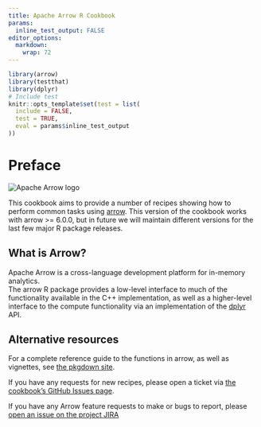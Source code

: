 ```yaml
---
title: Apache Arrow R Cookbook
params:
  inline_test_output: FALSE
editor_options: 
  markdown: 
    wrap: 72
---
```


```r
library(arrow)
library(testthat)
library(dplyr)
# Include test 
knitr::opts_template$set(test = list(
  include = FALSE,
  test = TRUE,
  eval = params$inline_test_output
))
```

# Preface

![](images/arrow.png "Apache Arrow logo")

This cookbook aims to provide a number of recipes showing how to perform
common tasks using [arrow](https://arrow.apache.org/docs/r/). This
version of the cookbook works with arrow \>= 6.0.0, but in future we
will maintain different versions for the last few major R package
releases.

## What is Arrow?

Apache Arrow is a cross-language development platform for in-memory
analytics.\
The arrow R package provides a low-level interface to much of the
functionality available in the C++ implementation, as well as a
higher-level interface to the compute functionality via an
implementation of the [dplyr](https://dplyr.tidyverse.org/) API.

## Alternative resources

For a complete reference guide to the functions in arrow, as well as
vignettes, see [the pkgdown site](https://arrow.apache.org/docs/r/).

If you have any requests for new recipes, please open a ticket via [the
cookbook's GitHub Issues
page](https://github.com/apache/arrow-cookbook/issues).

If you have any Arrow feature requests to make or bugs to report, please
[open an issue on the project
JIRA](https://issues.apache.org/jira/projects/ARROW/issues)
